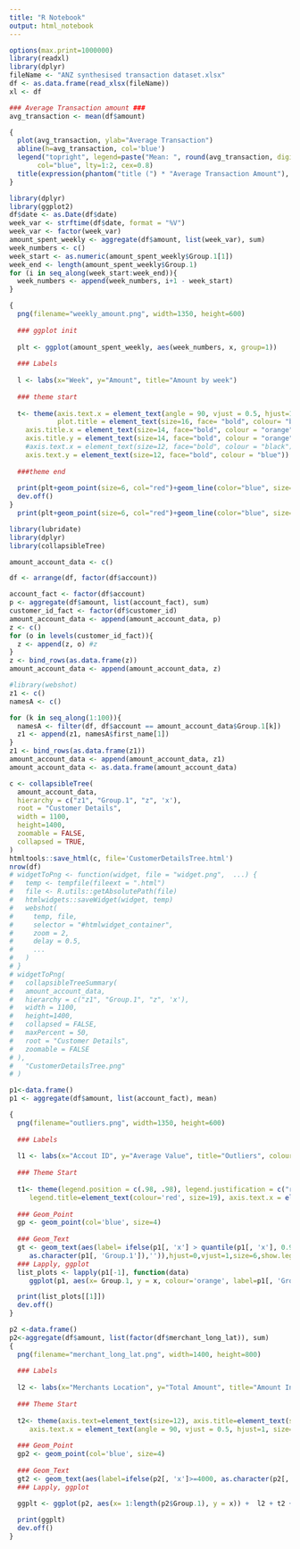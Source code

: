 ---
title: "R Notebook"
output: html_notebook
---


```{r}
options(max.print=1000000)
library(readxl)
library(dplyr)
fileName <- "ANZ synthesised transaction dataset.xlsx"
df <- as.data.frame(read_xlsx(fileName))
xl <- df

```

```{r}


### Average Transaction amount ###
avg_transaction <- mean(df$amount)

{
  plot(avg_transaction, ylab="Average Transaction")
  abline(h=avg_transaction, col='blue')
  legend("topright", legend=paste("Mean: ", round(avg_transaction, digits=2)),
       col="blue", lty=1:2, cex=0.8)
  title(expression(phantom("title (") * "Average Transaction Amount"), col.main = "purple")
}
```

```{r}

library(dplyr)
library(ggplot2)
df$date <- as.Date(df$date)
week_var <- strftime(df$date, format = "%V")
week_var <- factor(week_var)
amount_spent_weekly <- aggregate(df$amount, list(week_var), sum)
week_numbers <- c()
week_start <- as.numeric(amount_spent_weekly$Group.1[1])
week_end <- length(amount_spent_weekly$Group.1)
for (i in seq_along(week_start:week_end)){
  week_numbers <- append(week_numbers, i+1 - week_start)
}

{
  png(filename="weekly_amount.png", width=1350, height=600)
  
  ### ggplot init
  
  plt <- ggplot(amount_spent_weekly, aes(week_numbers, x, group=1))
  
  ### Labels
  
  l <- labs(x="Week", y="Amount", title="Amount by week")
  
  ### theme start
  
  t<- theme(axis.text.x = element_text(angle = 90, vjust = 0.5, hjust=1, size=12, face="bold", colour = "blue"), 
            plot.title = element_text(size=16, face= "bold", colour= "brown" ),
    axis.title.x = element_text(size=14, face="bold", colour = "orange"),    
    axis.title.y = element_text(size=14, face="bold", colour = "orange"),    
    #axis.text.x = element_text(size=12, face="bold", colour = "black"), 
    axis.text.y = element_text(size=12, face="bold", colour = "blue")) 
  
  ###theme end
  
  print(plt+geom_point(size=6, col="red")+geom_line(color="blue", size=1)+l+t + scale_x_continuous(breaks=seq(1, 14, 1)))
  dev.off()
}
  print(plt+geom_point(size=6, col="red")+geom_line(color="blue", size=1)+l+t + scale_x_continuous(breaks=seq(1, 14, 1)))


```

```{r}
library(lubridate)
library(dplyr)
library(collapsibleTree)

amount_account_data <- c()

df <- arrange(df, factor(df$account))

account_fact <- factor(df$account)
p <- aggregate(df$amount, list(account_fact), sum)
customer_id_fact <- factor(df$customer_id)
amount_account_data <- append(amount_account_data, p)
z <- c()
for (o in levels(customer_id_fact)){
  z <- append(z, o) #z
}
z <- bind_rows(as.data.frame(z))
amount_account_data <- append(amount_account_data, z)


```

```{r}
#library(webshot)
z1 <- c()
namesA <- c()

for (k in seq_along(1:100)){
  namesA <- filter(df, df$account == amount_account_data$Group.1[k]) 
  z1 <- append(z1, namesA$first_name[1])
}
z1 <- bind_rows(as.data.frame(z1))
amount_account_data <- append(amount_account_data, z1)
amount_account_data <- as.data.frame(amount_account_data)

c <- collapsibleTree(
  amount_account_data,
  hierarchy = c("z1", "Group.1", "z", 'x'),
  root = "Customer Details",
  width = 1100,
  height=1400,
  zoomable = FALSE,
  collapsed = TRUE,
)
htmltools::save_html(c, file='CustomerDetailsTree.html')
nrow(df)
# widgetToPng <- function(widget, file = "widget.png",  ...) {
#   temp <- tempfile(fileext = ".html")
#   file <- R.utils::getAbsolutePath(file)
#   htmlwidgets::saveWidget(widget, temp)
#   webshot(
#     temp, file,
#     selector = "#htmlwidget_container",
#     zoom = 2,
#     delay = 0.5,
#     ...
#   )
# }
# widgetToPng(
#   collapsibleTreeSummary(
#   amount_account_data,
#   hierarchy = c("z1", "Group.1", "z", 'x'),
#   width = 1100,
#   height=1400,
#   collapsed = FALSE,
#   maxPercent = 50,
#   root = "Customer Details",
#   zoomable = FALSE
# ),
#   "CustomerDetailsTree.png"
# )


```

```{r}
p1<-data.frame()
p1 <- aggregate(df$amount, list(account_fact), mean)

{
  png(filename="outliers.png", width=1350, height=600)
  
  ### Labels
  
  l1 <- labs(x="Accout ID", y="Average Value", title="Outliers", colour='Outliers', size=14)
  
  ### Theme Start
      
  t1<- theme(legend.position = c(.98, .98), legend.justification = c("right", "top"),axis.text=element_text(size=12), axis.title=element_text(size=14,face="bold"), 
     legend.title=element_text(colour='red', size=19), axis.text.x = element_text(angle = 90, vjust = 0.5, hjust=1, size=12))
  
  ### Geom_Point
  gp <- geom_point(col='blue', size=4)
  
  ### Geom_Text
  gt <- geom_text(aes(label= ifelse(p1[, 'x'] > quantile(p1[, 'x'], 0.97) | p1[, 'x'] < quantile(p1[, 'x'], 0.01),
     as.character(p1[, 'Group.1']),'')),hjust=0,vjust=1,size=6,show.legend =T)
  ### Lapply, ggplot
  list_plots <- lapply(p1[-1], function(data) 
     ggplot(p1, aes(x= Group.1, y = x, colour='orange', label=p1[, 'Group.1'])) + t1 + l1 + gp + gt)

  print(list_plots[[1]])
  dev.off()
}


```

```{r}

p2 <-data.frame()
p2<-aggregate(df$amount, list(factor(df$merchant_long_lat)), sum)
{
  png(filename="merchant_long_lat.png", width=1400, height=800)
  
  ### Labels
  
  l2 <- labs(x="Merchants Location", y="Total Amount", title="Amount Information w/ Merchant Lat Long")
  
  ### Theme Start
      
  t2<- theme(axis.text=element_text(size=12), axis.title=element_text(size=20,face="bold"),
     axis.text.x = element_text(angle = 90, vjust = 0.5, hjust=1, size=8, face='bold'))
  
  ### Geom_Point
  gp2 <- geom_point(col='blue', size=4)
  
  ### Geom_Text
  gt2 <- geom_text(aes(label=ifelse(p2[, 'x']>=4000, as.character(p2[, 'Group.1']),''), hjust=0,vjust=1,size=10))
  ### Lapply, ggplot
  
  ggplt <- ggplot(p2, aes(x= 1:length(p2$Group.1), y = x)) +  l2 + t2 + gp2 + gt2

  print(ggplt)
  dev.off()
}



```

